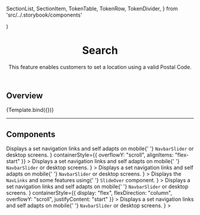   SectionList,
  SectionItem,
  TokenTable,
  TokenRow,
  TokenDivider,
} from 'src/../.storybook/components'

<Meta
  title='Features/Search/Overview'
  parameters={{msw}}
/>

  <div
    style={{
      maxWidth: '600px',
      height: '400px',
      margin: '0 auto',
      padding: '0 16px',
      background: 'white',
    }}
  >
    <SessionProvider>
      <SearchInput {...props} />
    </SessionProvider>
  </div>
)


<header>

# Search

This feature enables customers to set a location using a valid Postal Code.

</header>

## Overview

<Canvas>
  <Story
    name="Overview"
    parameters={{
      backgrounds: { default: 'dark' },
      msw
    }}
    args={{
      products
    }}
  >
  {Template.bind({})}
  </Story>
</Canvas>

---

<SearchSharedTokenTable />

## Components
<SessionProvider>
  <SearchInputProvider>
    <SectionList grid="grid">
      <SectionItem
        title="SearchSuggestions"
        actionPath="../?path=/docs/organisms-navbar-navlinks--overview-default"
        description={
          <>
            Displays a set navigation links and self adapts on mobile{' '}
            <code>NavbarSlider</code> or desktop screens.
          </>
        }
        containerStyle={{ overflowY: "scroll", alignItems: "flex-start" }}
      >
        <SearchSuggestions term="Ste" products={products.slice(0, 3)} terms={searchTerms} />
      </SectionItem>
      <SectionItem
        title="SearchProductCard"
        actionPath="../?path=/docs/organisms-navbar-navlinks--overview-default"
        description={
          <>
            Displays a set navigation links and self adapts on mobile{' '}
            <code>NavbarSlider</code> or desktop screens.
          </>
        }
      >
        <SuggestionProductCard product={product} />
      </SectionItem>
      <SectionItem
        title="SearchTop"
        actionPath="../?path=/docs/organisms-navbar-navlinks--overview-default"
        description={
          <>
            Displays a set navigation links and self adapts on mobile{' '}
            <code>NavbarSlider</code> or desktop screens.
          </>
        }
      >
        <SearchTop />
      </SectionItem>
    </SectionList>
    <SectionList grid="grid">
      <SectionItem
        title="SearchHistory"
        actionPath="../?path=/docs/organisms-navbar-navbarslider--overview-default"
        description={
          <>
            Displays the <code>NavLinks</code> and some features using{' '}
            <code>SlideOver</code> component.
          </>
        }
      >
        <SearchHistory history={searchHistory}/>
      </SectionItem>
      <SectionItem
        title="SearchDropdown"
        actionPath="../?path=/docs/organisms-navbar-navlinks--overview-default"
        description={
          <>
            Displays a set navigation links and self adapts on mobile{' '}
            <code>NavbarSlider</code> or desktop screens.
          </>
        }
        containerStyle={{ display: "flex", flexDirection: "column", overflowY: "scroll", justifyContent: "start" }}
      >
        <SearchDropdown history={searchHistory} />
      </SectionItem>
      <SectionItem
        title="SearchInput"
        actionPath="../?path=/docs/organisms-navbar-navlinks--overview-default"
        description={
          <>
            Displays a set navigation links and self adapts on mobile{' '}
            <code>NavbarSlider</code> or desktop screens.
          </>
        }
      >
        <SearchInput />
      </SectionItem>
    </SectionList>
  </SearchInputProvider>
</SessionProvider>
